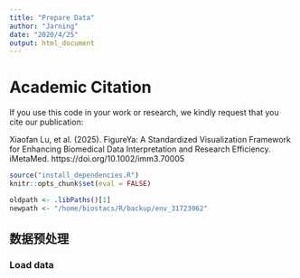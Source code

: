 ```yaml
---
title: "Prepare Data"
author: "Jarning"
date: "2020/4/25"
output: html_document
---
```

# Academic Citation
If you use this code in your work or research, we kindly request that you cite our publication:

Xiaofan Lu, et al. (2025). FigureYa: A Standardized Visualization Framework for Enhancing Biomedical Data Interpretation and Research Efficiency. iMetaMed. https://doi.org/10.1002/imm3.70005


```r
source("install_dependencies.R")
knitr::opts_chunk$set(eval = FALSE)
```

```r
oldpath <- .libPaths()[1]
newpath <- "/home/biostacs/R/backup/env_31723062"
```

## 数据预处理

### Load data
